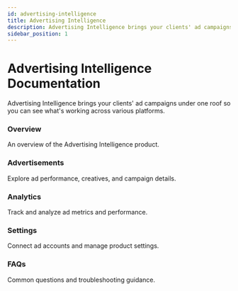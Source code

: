 ```yaml
---
id: advertising-intelligence
title: Advertising Intelligence
description: Advertising Intelligence brings your clients' ad campaigns under one roof so you can see what's working across various platforms.
sidebar_position: 1
---
```



# Advertising Intelligence Documentation

Advertising Intelligence brings your clients' ad campaigns under one roof so you can see what's working across various platforms.

<div className="row">
  <div className="col col--4">
    <Link className="card-link" to="./overview">
      <div className="card">
        <div className="card__header">
          <h3>Overview</h3>
        </div>
        <div className="card__body">
          <p>An overview of the Advertising Intelligence product.</p>
        </div>
      </div>
    </Link>
  </div>

  <div className="col col--4">
    <Link className="card-link" to="./advertisements">
      <div className="card">
        <div className="card__header">
          <h3>Advertisements</h3>
        </div>
        <div className="card__body">
          <p>Explore ad performance, creatives, and campaign details.</p>
        </div>
      </div>
    </Link>
  </div>

  <div className="col col--4">
    <Link className="card-link" to="./analytics">
      <div className="card">
        <div className="card__header">
          <h3>Analytics</h3>
        </div>
        <div className="card__body">
          <p>Track and analyze ad metrics and performance.</p>
        </div>
      </div>
    </Link>
  </div>

  <div className="col col--4">
    <Link className="card-link" to="./settings">
      <div className="card">
        <div className="card__header">
          <h3>Settings</h3>
        </div>
        <div className="card__body">
          <p>Connect ad accounts and manage product settings.</p>
        </div>
      </div>
    </Link>
  </div>

  <div className="col col--4">
    <Link className="card-link" to="./faqs">
      <div className="card">
        <div className="card__header">
          <h3>FAQs</h3>
        </div>
        <div className="card__body">
          <p>Common questions and troubleshooting guidance.</p>
        </div>
      </div>
    </Link>
  </div>
</div>

